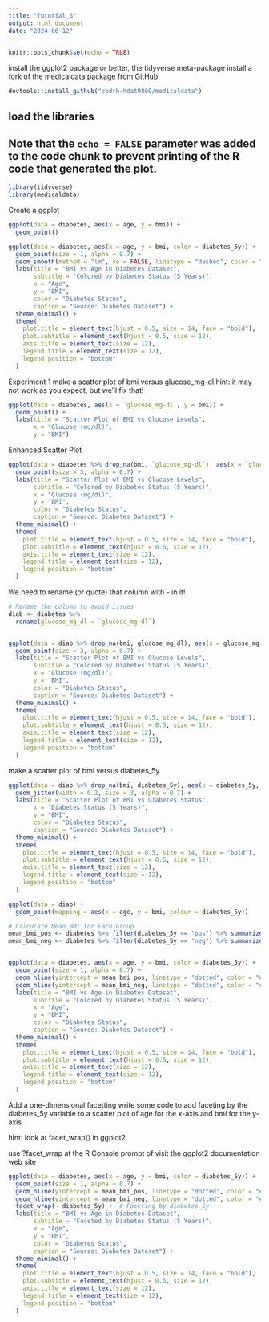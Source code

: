 ```yaml
---
title: "Tutorial_3"
output: html_document
date: "2024-06-12"
---
```


```r
knitr::opts_chunk$set(echo = TRUE)
```

install the ggplot2 package
or better, the tidyverse meta-package
install a fork of the medicaldata package from GitHub

```r
devtools::install_github("cbdrh-hdat9800/medicaldata")
```

## load the libraries
## Note that the `echo = FALSE` parameter was added to the code chunk to prevent printing of the R code that generated the plot.
```r
library(tidyverse)
library(medicaldata)
```
Create a ggplot
```r
ggplot(data = diabetes, aes(x = age, y = bmi)) + 
  geom_point()

```


```r
ggplot(data = diabetes, aes(x = age, y = bmi, color = diabetes_5y)) + 
  geom_point(size = 1, alpha = 0.7) + 
  geom_smooth(method = "lm", se = FALSE, linetype = "dashed", color = "darkred") +
  labs(title = "BMI vs Age in Diabetes Dataset",
       subtitle = "Colored by Diabetes Status (5 Years)",
       x = "Age",
       y = "BMI",
       color = "Diabetes Status",
       caption = "Source: Diabetes Dataset") +
  theme_minimal() +
  theme(
    plot.title = element_text(hjust = 0.5, size = 14, face = "bold"),
    plot.subtitle = element_text(hjust = 0.5, size = 12),
    axis.title = element_text(size = 12),
    legend.title = element_text(size = 12),
    legend.position = "bottom"
  )
```

Experiment 1
make a scatter plot of bmi versus glucose_mg-dl
hint: it may not work as you expect, but we’ll fix that!

```r
ggplot(data = diabetes, aes(x = `glucose_mg-dl`, y = bmi)) + 
  geom_point() +
  labs(title = "Scatter Plot of BMI vs Glucose Levels",
       x = "Glucose (mg/dl)",
       y = "BMI")
```
Enhanced Scatter Plot
```r
ggplot(data = diabetes %>% drop_na(bmi, `glucose_mg-dl`), aes(x = `glucose_mg-dl`, y = bmi, color = diabetes_5y)) + 
  geom_point(size = 3, alpha = 0.7) +
  labs(title = "Scatter Plot of BMI vs Glucose Levels",
       subtitle = "Colored by Diabetes Status (5 Years)",
       x = "Glucose (mg/dl)",
       y = "BMI",
       color = "Diabetes Status",
       caption = "Source: Diabetes Dataset") +
  theme_minimal() +
  theme(
    plot.title = element_text(hjust = 0.5, size = 14, face = "bold"),
    plot.subtitle = element_text(hjust = 0.5, size = 12),
    axis.title = element_text(size = 12),
    legend.title = element_text(size = 12),
    legend.position = "bottom"
  )
```
We need to rename (or quote) that column with - in it!

```r
# Rename the column to avoid issues
diab <- diabetes %>%
  rename(glucose_mg_dl = `glucose_mg-dl`)


ggplot(data = diab %>% drop_na(bmi, glucose_mg_dl), aes(x = glucose_mg_dl, y = bmi, color = diabetes_5y)) + 
  geom_point(size = 3, alpha = 0.7) +
  labs(title = "Scatter Plot of BMI vs Glucose Levels",
       subtitle = "Colored by Diabetes Status (5 Years)",
       x = "Glucose (mg/dl)",
       y = "BMI",
       color = "Diabetes Status",
       caption = "Source: Diabetes Dataset") +
  theme_minimal() +
  theme(
    plot.title = element_text(hjust = 0.5, size = 14, face = "bold"),
    plot.subtitle = element_text(hjust = 0.5, size = 12),
    axis.title = element_text(size = 12),
    legend.title = element_text(size = 12),
    legend.position = "bottom"
  )
```
make a scatter plot of bmi versus diabetes_5y

```r
ggplot(data = diab %>% drop_na(bmi, diabetes_5y), aes(x = diabetes_5y, y = bmi, color = diabetes_5y)) + 
  geom_jitter(width = 0.2, size = 3, alpha = 0.7) +
  labs(title = "Scatter Plot of BMI vs Diabetes Status",
       x = "Diabetes Status (5 Years)",
       y = "BMI",
       color = "Diabetes Status",
       caption = "Source: Diabetes Dataset") +
  theme_minimal() +
  theme(
    plot.title = element_text(hjust = 0.5, size = 14, face = "bold"),
    plot.subtitle = element_text(hjust = 0.5, size = 12),
    axis.title = element_text(size = 12),
    legend.title = element_text(size = 12),
    legend.position = "bottom"
  )
```
```r
ggplot(data = diab) + 
  geom_point(mapping = aes(x = age, y = bmi, colour = diabetes_5y))
```



```r
# Calculate Mean BMI for Each Group
mean_bmi_pos <- diabetes %>% filter(diabetes_5y == "pos") %>% summarize(mean_bmi = mean(bmi, na.rm = TRUE)) %>% pull(mean_bmi)
mean_bmi_neg <- diabetes %>% filter(diabetes_5y == "neg") %>% summarize(mean_bmi = mean(bmi, na.rm = TRUE)) %>% pull(mean_bmi)


ggplot(data = diabetes, aes(x = age, y = bmi, color = diabetes_5y)) + 
  geom_point(size = 1, alpha = 0.7) + 
  geom_hline(yintercept = mean_bmi_pos, linetype = "dotted", color = "#00BFC4", size = 1) +
  geom_hline(yintercept = mean_bmi_neg, linetype = "dotted", color = "#F8766D", size = 1) +
  labs(title = "BMI vs Age in Diabetes Dataset",
       subtitle = "Colored by Diabetes Status (5 Years)",
       x = "Age",
       y = "BMI",
       color = "Diabetes Status",
       caption = "Source: Diabetes Dataset") +
  theme_minimal() +
  theme(
    plot.title = element_text(hjust = 0.5, size = 14, face = "bold"),
    plot.subtitle = element_text(hjust = 0.5, size = 12),
    axis.title = element_text(size = 12),
    legend.title = element_text(size = 12),
    legend.position = "bottom"
  )

```

Add a one-dimensional facetting
write some code to add faceting by the diabetes_5y variable to a scatter plot of age for the x-axis and bmi for the y-axis

hint: look at facet_wrap() in ggplot2

use ?facet_wrap at the R Console prompt of visit the ggplot2 documentation web site
```r
ggplot(data = diabetes, aes(x = age, y = bmi, color = diabetes_5y)) + 
  geom_point(size = 1, alpha = 0.7) + 
  geom_hline(yintercept = mean_bmi_pos, linetype = "dotted", color = "#00BFC4", size = 1) +  # Using color for "pos" points
  geom_hline(yintercept = mean_bmi_neg, linetype = "dotted", color = "#F8766D", size = 1) +  # Using color for "neg" points
  facet_wrap(~ diabetes_5y) +  # Faceting by diabetes_5y
  labs(title = "BMI vs Age in Diabetes Dataset",
       subtitle = "Faceted by Diabetes Status (5 Years)",
       x = "Age",
       y = "BMI",
       color = "Diabetes Status",
       caption = "Source: Diabetes Dataset") +
  theme_minimal() +
  theme(
    plot.title = element_text(hjust = 0.5, size = 14, face = "bold"),
    plot.subtitle = element_text(hjust = 0.5, size = 12),
    axis.title = element_text(size = 12),
    legend.title = element_text(size = 12),
    legend.position = "bottom"
  )


```

































